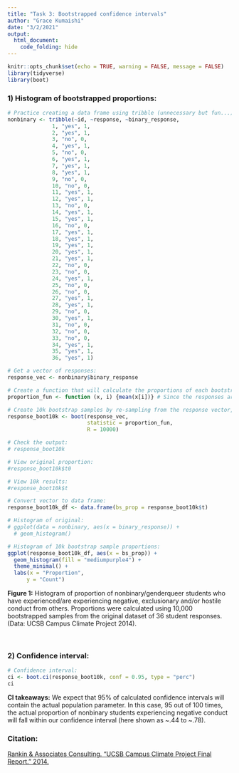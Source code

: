 ```yaml
---
title: "Task 3: Bootstrapped confidence intervals"
author: "Grace Kumaishi"
date: "3/2/2021"
output: 
  html_document:
    code_folding: hide
---
```


```r
knitr::opts_chunk$set(echo = TRUE, warning = FALSE, message = FALSE)
library(tidyverse)
library(boot)
```

### 1) Histogram of bootstrapped proportions:

```r
# Practice creating a data frame using tribble (unnecessary but fun...):
nonbinary <- tribble(~id, ~response, ~binary_response, 
              1, "yes", 1,
              2, "yes", 1,
              3, "no", 0,
              4, "yes", 1,
              5, "no", 0,
              6, "yes", 1,
              7, "yes", 1,
              8, "yes", 1,
              9, "no", 0,
              10, "no", 0,
              11, "yes", 1,
              12, "yes", 1,
              13, "no", 0,
              14, "yes", 1,
              15, "yes", 1,
              16, "no", 0,
              17, "yes", 1,
              18, "yes", 1,
              19, "yes", 1,
              20, "yes", 1,
              21, "yes", 1,
              22, "no", 0,
              23, "no", 0,
              24, "yes", 1,
              25, "no", 0,
              26, "no", 0,
              27, "yes", 1,
              28, "yes", 1,
              29, "no", 0,
              30, "yes", 1,
              31, "no", 0,
              32, "no", 0,
              33, "no", 0,
              34, "yes", 1,
              35, "yes", 1,
              36, "yes", 1)

# Get a vector of responses:
response_vec <- nonbinary$binary_response

# Create a function that will calculate the proportions of each bootstrapped sample:
proportion_fun <- function (x, i) {mean(x[i])} # Since the responses are binary, we can use the mean function here to calculate proportions

# Create 10k bootstrap samples by re-sampling from the response vector, using proportion function to calculate the proportion of each:
response_boot10k <- boot(response_vec,
                         statistic = proportion_fun,
                         R = 10000)

# Check the output:
# response_boot10k

# View original proportion:
#response_boot10k$t0 

# View 10k results:
#response_boot10k$t

# Convert vector to data frame:
response_boot10k_df <- data.frame(bs_prop = response_boot10k$t)

# Histogram of original:
# ggplot(data = nonbinary, aes(x = binary_response)) +
  # geom_histogram()

# Histogram of 10k bootstrap sample proportions:
ggplot(response_boot10k_df, aes(x = bs_prop)) +
  geom_histogram(fill = "mediumpurple4") +
  theme_minimal() +
  labs(x = "Proportion",
      y = "Count")
```

**Figure 1:** Histogram of proportion of nonbinary/genderqueer students who have experienced/are experiencing negative, exclusionary and/or hostile conduct from others. Proportions were calculated using 10,000 bootstrapped samples from the original dataset of 36 student responses. (Data: UCSB Campus Climate Project 2014).

<br>

### 2) Confidence interval:

```r
# Confidence interval:
ci <- boot.ci(response_boot10k, conf = 0.95, type = "perc")
ci
```

**CI takeaways:** We expect that 95% of calculated confidence intervals will contain the actual population parameter. In this case, 95 out of 100 times, the actual proportion of nonbinary students experiencing negative conduct will fall within our confidence interval (here shown as ~.44 to ~.78).

### Citation:
[Rankin & Associates Consulting. "UCSB Campus Climate Project Final Report." 2014.](https://campusclimate.ucop.edu/_common/files/pdf-climate/ucsb-full-report.pdf)




